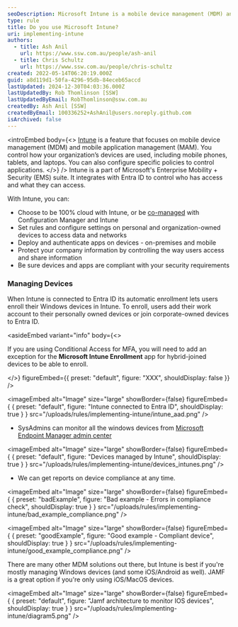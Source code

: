 ```yaml
---
seoDescription: Microsoft Intune is a mobile device management (MDM) and application management solution that enables organizations to control how devices are used, including setting policies for app access and data protection.
type: rule
title: Do you use Microsoft Intune?
uri: implementing-intune
authors:
  - title: Ash Anil
    url: https://www.ssw.com.au/people/ash-anil
  - title: Chris Schultz
    url: https://www.ssw.com.au/people/chris-schultz
created: 2022-05-14T06:20:19.000Z
guid: a8d119d1-50fa-4296-95db-84eceb65accd
lastUpdated: 2024-12-30T04:03:36.000Z
lastUpdatedBy: Rob Thomlinson [SSW]
lastUpdatedByEmail: RobThomlinson@ssw.com.au
createdBy: Ash Anil [SSW]
createdByEmail: 100336252+AshAnil@users.noreply.github.com
isArchived: false
---
```


<introEmbed
  body={<>
[Intune](https://www.ssw.com.au/consulting/intune) is a feature that focuses on mobile device management (MDM) and mobile application management (MAM). You control how your organization’s devices are used, including mobile phones, tablets, and laptops. You can also configure specific policies to control applications.
  </>}
/>
Intune is a part of Microsoft's Enterprise Mobility + Security (EMS) suite. It integrates with Entra ID to control who has access and what they can access.

With Intune, you can:

* Choose to be 100% cloud with Intune, or be [co-managed](https://docs.microsoft.com/en-us/configmgr/comanage/overview?WT.mc_id=EM-MVP-33518) with Configuration Manager and Intune
* Set rules and configure settings on personal and organization-owned devices to access data and networks
* Deploy and authenticate apps on devices - on-premises and mobile
* Protect your company information by controlling the way users access and share information
* Be sure devices and apps are compliant with your security requirements

### Managing Devices

When Intune is connected to Entra ID its automatic enrollment lets users enroll their Windows devices in Intune. To enroll, users add their work account to their personally owned devices or join corporate-owned devices to Entra ID.

<asideEmbed
  variant="info"
  body={<>
    
If you are using Conditional Access for MFA, you will need to add an exception for the **Microsoft Intune Enrollment** app for hybrid-joined devices to be able to enroll.

  </>}
  figureEmbed={{
    preset: "default",
    figure: "XXX",
    shouldDisplay: false
  }}
/>


<imageEmbed
  alt="Image"
  size="large"
  showBorder={false}
  figureEmbed={ {
    preset: "default",
    figure: "Intune connected to Entra ID",
    shouldDisplay: true
  } }
  src="/uploads/rules/implementing-intune/intune_aad.png"
/>

* SysAdmins can monitor all the windows devices from [Microsoft Endpoint Manager admin center](https://endpoint.microsoft.com/?ref=AdminCenter#home)


<imageEmbed
  alt="Image"
  size="large"
  showBorder={false}
  figureEmbed={ {
    preset: "default",
    figure: "Devices managed by Intune",
    shouldDisplay: true
  } }
  src="/uploads/rules/implementing-intune/devices_intunes.png"
/>

* We can get reports on device compliance at any time.

<imageEmbed
  alt="Image"
  size="large"
  showBorder={false}
  figureEmbed={ {
    preset: "badExample",
    figure: "Bad example - Errors in compliance check",
    shouldDisplay: true
  } }
  src="/uploads/rules/implementing-intune/bad_example_compliance.png"
/>

<imageEmbed
  alt="Image"
  size="large"
  showBorder={false}
  figureEmbed={ {
    preset: "goodExample",
    figure: "Good example - Compliant device",
    shouldDisplay: true
  } }
  src="/uploads/rules/implementing-intune/good_example_compliance.png"
/>

There are many other MDM solutions out there, but Intune is best if you're mostly managing Windows devices (and some iOS/Android as well). JAMF is a great option if you're only using iOS/MacOS devices.


<imageEmbed
  alt="Image"
  size="large"
  showBorder={false}
  figureEmbed={ {
    preset: "default",
    figure: "Jamf architecture to monitor IOS devices",
    shouldDisplay: true
  } }
  src="/uploads/rules/implementing-intune/diagram5.png"
/>
